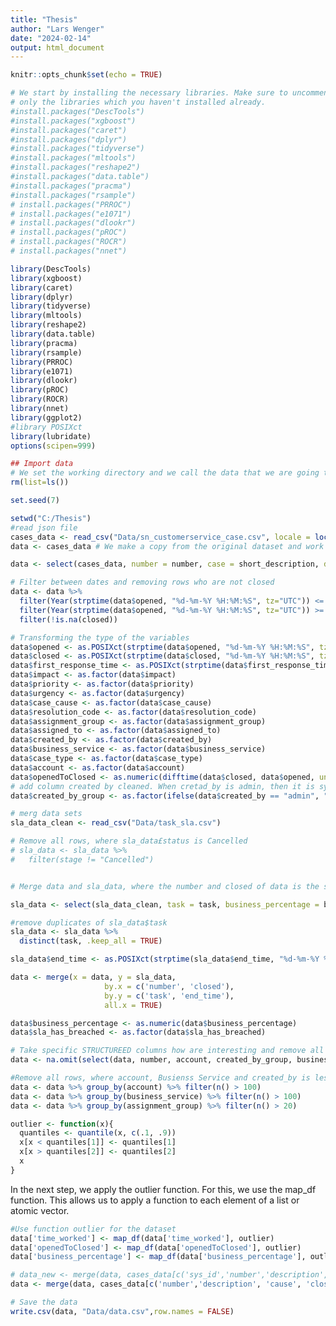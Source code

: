 ```yaml
---
title: "Thesis"
author: "Lars Wenger"
date: "2024-02-14"
output: html_document
---
```


```r
knitr::opts_chunk$set(echo = TRUE)
```
```r
# We start by installing the necessary libraries. Make sure to uncomment and run
# only the libraries which you haven't installed already. 
#install.packages("DescTools")
#install.packages("xgboost")
#install.packages("caret")
#install.packages("dplyr")
#install.packages("tidyverse")
#install.packages("mltools")
#install.packages("reshape2")
#install.packages("data.table")
#install.packages("pracma")
#install.packages("rsample")
# install.packages("PRROC")
# install.packages("e1071")
# install.packages("dlookr")
# install.packages("pROC")
# install.packages("ROCR")
# install.packages("nnet")
```
```r
library(DescTools)
library(xgboost)
library(caret)
library(dplyr)
library(tidyverse)
library(mltools)
library(reshape2)
library(data.table)
library(pracma)
library(rsample)
library(PRROC)
library(e1071)
library(dlookr)
library(pROC)
library(ROCR)
library(nnet)
library(ggplot2)
#library POSIXct
library(lubridate)
options(scipen=999)
```


```r
## Import data
# We set the working directory and we call the data that we are going to use. Please import the csv file.
rm(list=ls())

set.seed(7)

setwd("C:/Thesis")
#read json file
cases_data <- read_csv("Data/sn_customerservice_case.csv", locale = locale(encoding = "UTF-8"))
data <- cases_data # We make a copy from the original dataset and work on the copy

```

```r
data <- select(cases_data, number = number, case = short_description, description = description, case_type = u_case_type, first_response_time = first_response_time, closed = closed_at, opened = opened_at, account = account, created_by = sys_created_by, business_service = business_service, assigned_to = assigned_to, assignment_group = assignment_group, time_worked = u_total_time_worked, impact = impact, priority = priority, urgency = urgency, comments = comments_and_work_notes, case_cause = u_case_cause, cause = cause, close_notes = close_notes, resolution_code = resolution_code)

```

```r
# Filter between dates and removing rows who are not closed
data <- data %>% 
  filter(Year(strptime(data$opened, "%d-%m-%Y %H:%M:%S", tz="UTC")) <= Year("2024-02-01")) %>%
  filter(Year(strptime(data$opened, "%d-%m-%Y %H:%M:%S", tz="UTC")) >= Year("2020-01-01")) %>%
  filter(!is.na(closed))
```

```r
# Transforming the type of the variables
data$opened <- as.POSIXct(strptime(data$opened, "%d-%m-%Y %H:%M:%S", tz="UTC"))
data$closed <- as.POSIXct(strptime(data$closed, "%d-%m-%Y %H:%M:%S", tz="UTC"))
data$first_response_time <- as.POSIXct(strptime(data$first_response_time, "%d-%m-%Y %H:%M:%S", tz="UTC"))
data$impact <- as.factor(data$impact)
data$priority <- as.factor(data$priority)
data$urgency <- as.factor(data$urgency)
data$case_cause <- as.factor(data$case_cause)
data$resolution_code <- as.factor(data$resolution_code)
data$assignment_group <- as.factor(data$assignment_group)
data$assigned_to <- as.factor(data$assigned_to)
data$created_by <- as.factor(data$created_by)
data$business_service <- as.factor(data$business_service)
data$case_type <- as.factor(data$case_type)
data$account <- as.factor(data$account)
data$openedToClosed <- as.numeric(difftime(data$closed, data$opened, units = "hours"))
# add column created by cleaned. When cretad_by is admin, then it is system, when created_by ends witch @unico.ch then it is unico, otherwise it is user
data$created_by_group <- as.factor(ifelse(data$created_by == "admin", "System", ifelse(grepl("@unico.ch", data$created_by), "Unico", "User")))
```

```r
# merg data sets
sla_data_clean <- read_csv("Data/task_sla.csv")

# Remove all rows, where sla_data£status is Cancelled
# sla_data <- sla_data %>% 
#   filter(stage != "Cancelled")


# Merge data and sla_data, where the number and closed of data is the same as task and stop time of sla_data

sla_data <- select(sla_data_clean, task = task, business_percentage = business_percentage, sla_has_breached = has_breached, end_time = task.closed_at)

#remove duplicates of sla_data$task
sla_data <- sla_data %>% 
  distinct(task, .keep_all = TRUE)

sla_data$end_time <- as.POSIXct(strptime(sla_data$end_time, "%d-%m-%Y %H:%M:%S", tz="UTC"))

data <- merge(x = data, y = sla_data, 
                     by.x = c('number', 'closed'), 
                     by.y = c('task', 'end_time'), 
                     all.x = TRUE)

data$business_percentage <- as.numeric(data$business_percentage)
data$sla_has_breached <- as.factor(data$sla_has_breached)

```
```r
# Take specific STRUCTUREED columns how are interesting and remove all NA's
data <- na.omit(select(data, number, account, created_by_group, business_service, assignment_group, impact, priority, urgency, sla_has_breached, case_cause, resolution_code, opened, closed, time_worked, openedToClosed, business_percentage))
```

```r
#Remove all rows, where account, Busienss Service and created_by is less than 100 time in the dataset
data <- data %>% group_by(account) %>% filter(n() > 100)
data <- data %>% group_by(business_service) %>% filter(n() > 100)
data <- data %>% group_by(assignment_group) %>% filter(n() > 20)
```

```r
outlier <- function(x){
  quantiles <- quantile(x, c(.1, .9))
  x[x < quantiles[1]] <- quantiles[1]
  x[x > quantiles[2]] <- quantiles[2]
  x
}   
```

In the next step, we apply the outlier function. For this, we use the map_df function. This allows us to apply a function to each element of a list or atomic vector.

```r

#Use function outlier for the dataset
data['time_worked'] <- map_df(data['time_worked'], outlier)
data['openedToClosed'] <- map_df(data['openedToClosed'], outlier)
data['business_percentage'] <- map_df(data['business_percentage'], outlier)
```

```r
# data_new <- merge(data, cases_data[c('sys_id','number','description', 'cause', 'close_notes')], by = "number", all.x = FALSE)
data <- merge(data, cases_data[c('number','description', 'cause', 'close_notes')], by = "number", all.x = FALSE)
```

```r
# Save the data
write.csv(data, "Data/data.csv",row.names = FALSE)
```
